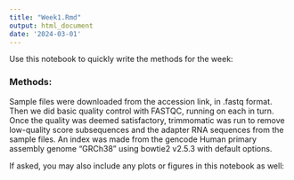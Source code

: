 ```yaml
---
title: "Week1.Rmd"
output: html_document
date: '2024-03-01'
---
```


Use this notebook to quickly write the methods for the week:

### Methods:
Sample files were downloaded from the accession link, in .fastq format. 
Then we did basic quality control with FASTQC, running on each in turn.
Once the quality was deemed satisfactory, trimmomatic was run to remove
low-quality score subsequences and the adapter RNA sequences from the 
sample files.
An index was made from the gencode Human primary assembly genome "GRCh38" 
using bowtie2 v2.5.3 with default options. 




If asked, you may also include any plots or figures in this notebook as well:

